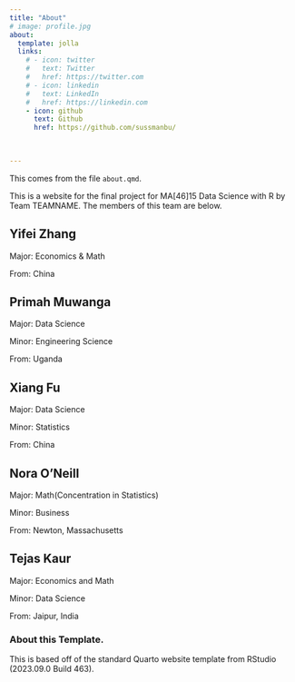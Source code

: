 ```yaml
---
title: "About"
# image: profile.jpg
about:
  template: jolla
  links:
    # - icon: twitter
    #   text: Twitter
    #   href: https://twitter.com
    # - icon: linkedin
    #   text: LinkedIn
    #   href: https://linkedin.com
    - icon: github
      text: Github
      href: https://github.com/sussmanbu/
      
      

---
```

This comes from the file `about.qmd`.

This is a website for the final project for MA[46]15 Data Science with R by Team TEAMNAME.
The members of this team are below.

## Yifei Zhang
Major: Economics & Math

From: China

## Primah Muwanga 
Major: Data Science 

Minor: Engineering Science

From: Uganda


## Xiang Fu
Major: Data Science

Minor: Statistics 

From: China 

## Nora O'Neill
Major: Math(Concentration in Statistics)

Minor: Business

From:   Newton, Massachusetts


## Tejas Kaur
Major: Economics and Math

Minor: Data Science 

From: Jaipur, India 


<!-- Please leave in the information below -->

### About this Template.

This is based off of the standard Quarto website template from RStudio (2023.09.0 Build 463).
